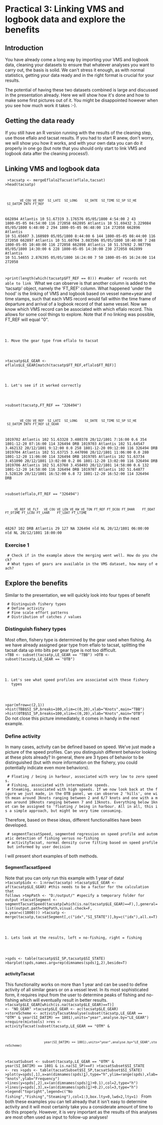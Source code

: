 = Practical 3: Linking VMS and logbook data and explore the benefits =

== Introduction ==
You have already come a long way by importing your VMS and logbook data, cleaning your datasets to ensure that whatever analyses you want to carry out, the basis is solid. We can't stress it enough, as with normal statistics, getting your data ready and in the right format is crucial for your results. 

The potential of having these two datasets combined is large and discussed in the presentation already. Here we will show how it's done and how to make some first pictures out of it. You might be disappointed however when you see how much work it takes :-).

== Getting the data ready ==
If you still have an R version running with the results of the cleaning step, use those eflalo and tacsat results. If you had to start R anew, don't worry, we will show you how it works, and with your own data you can do it properly in one go (but note that you should only start to link VMS and logbook data after the cleaning process!).

== Linking VMS and logbook data ==
<code>
>tacsatp <- mergeEflalo2Tacsat(eflalo,tacsat)
>head(tacsatp)
         VE_COU VE_REF  SI_LATI  SI_LONG    SI_DATE  SI_TIME SI_SP SI_HE            SI_DATIM INTV FT_REF
662894 Atlantis     10 51.67319 3.176576 05/05/1800  4:54:00     2    43 1800-05-05 04:54:00  116 272058
662895 Atlantis     10 51.69432 3.229084 05/05/1800  6:48:00     2   294 1800-05-05 06:48:00  114 272058
662896 Atlantis     10 51.65607 3.160989 05/05/1800  8:44:00     6   144 1800-05-05 08:44:00  116 272058
662897 Atlantis     10 51.60704 3.083506 05/05/1800 10:40:00     7   248 1800-05-05 10:40:00  116 272058
662898 Atlantis     10 51.57692 2.987796 05/05/1800 14:30:00     6   228 1800-05-05 14:30:00  230 272058
662899 Atlantis     10 51.54655 2.876395 05/05/1800 16:24:00     7    50 1800-05-05 16:24:00  114 272058

>print(length(which(tacsatp$FT_REF == 0))) #number of records not able to link
</code>
What we can observe is that another column is added to the 'tacsatp' object, namely the 'FT_REF' column. What happened 'under the hood' is the linking of VMS and logbook based on vessel name+year and time stamps, such that each VMS record would fall within the time frame of departure and arrival of a logbook record of that same vessel. Now we know which VMS record can be associated with which eflalo record. This allows for some cool things to explore. Note that if no linking was possible, FT_REF will equal "0".
<code>
#Move the gear type from eflalo to tacsat
>tacsatp$LE_GEAR <- eflalo$LE_GEAR[match(tacsatp$FT_REF,eflalo$FT_REF)]

#Let's see if it worked correctly
>subset(tacsatp,FT_REF == "326494")
         VE_COU VE_REF  SI_LATI  SI_LONG    SI_DATE  SI_TIME SI_SP SI_HE            SI_DATIM INTV FT_REF LE_GEAR
1019702 Atlantis    102 51.63328 3.480378 20/12/1801  7:16:00   0.6   354 1801-12-20 07:16:00  114 326494     DRB
1019703 Atlantis    102 51.64547 3.462132 20/12/1801  9:12:00   0.0   258 1801-12-20 09:12:00  116 326494     DRB
1019704 Atlantis    102 51.63715 3.447098 20/12/1801 11:06:00   0.0   280 1801-12-20 11:06:00  114 326494     DRB
1019705 Atlantis    102 51.63734 3.451090 20/12/1801 13:02:00   0.2    86 1801-12-20 13:02:00  116 326494     DRB
1019706 Atlantis    102 51.63760 3.458493 20/12/1801 14:58:00   0.6   132 1801-12-20 14:58:00  116 326494     DRB
1019707 Atlantis    102 51.64877 3.528120 20/12/1801 16:52:00   6.8    72 1801-12-20 16:52:00  114 326494     DRB

>subset(eflalo,FT_REF == "326494")
      VE_REF VE_FLT   VE_COU VE_LEN VE_KW VE_TON FT_REF FT_DCOU FT_DHAR    FT_DDAT FT_DTIME FT_LCOU FT_LHAR    FT_LDAT FT_LTIME
48267    102    DRB Atlantis     29   127     NA 326494     nld      NL 20/12/1801 06:00:00     nld      NL 20/12/1801 18:00:00
</code>

=== Exercise 1 ===
  # Check if in the example above the merging went well. How do you check?
  # What types of gears are available in the VMS dataset, how many of each?

== Explore the benefits ==
Similar to the presentation, we will quickly look into four types of benefit
  # Distinguish fishery types
  # Define activity
  # Fine scale effort patterns
  # Distribution of catches / values

=== Distinguish fishery types ===
Most often, fishery type is determined by the gear used when fishing. As we have already assigned gear type from eflalo to tacsat, splitting the tacsat data up into bits per gear type is not too difficult.
<code>
>TBB <- subset(tacsatp,LE_GEAR == "TBB")
>OTB <- subset(tacsatp,LE_GEAR == "OTB")

#Let's see what speed profiles are associated with these fishery types
>par(mfrow=c(2,1))
>hist(TBB$SI_SP,breaks=100,xlim=c(0,20),xlab="Knots",main="TBB")
>hist(OTB$SI_SP,breaks=100,xlim=c(0,20),xlab="Knots",main="OTB")
</code>
Do not close this picture immediately, it comes in handy in the next example. 

=== Define activity ===
In many cases, activity can be defined based on speed. We've just made a picture of the speed profiles. Can you distinguish different behavior looking at these plots already? In general, there are 3 types of behavior to be distinguished (but with more information on the fishery, you could potentially indicate even more behaviors). 
  # Floating / being in harbour, associated with very low to zero speeds. 
  # Fishing, associated with intermediate speeds. 
  # Steaming, associated with high speeds. If we now look back at the figure we just made, in the OTB panel, we can observe 2 'hills', one with mean around 3knots ranging between 2 and 6/7 knots and one with a mean around 10knots ranging between 7 and 13knots. Everything below 1knot can be assigned to 'floating / being in harbour. All in all, this is a simple approach, but might be very time consuming. 

Therefore, based on these ideas, different functionalities have been developed. 
  # segmentTacsatSpeed, segmented regression on speed profile and automatic detection of fishing versus no-fishing
  # activityTacsat, normal density curve fitting based on speed profile but informed by user decision

I will present short examples of both methods.

==== SegmentTacsatSpeed ====
Note that you can only run this example with 1 year of data!
<code>
>tacsatp$idx       <- 1:nrow(tacsatp)
>tacsatp$LE_GEAR   <- af(tacsatp$LE_GEAR) #this needs to be a factor for the calculation that follows
>tmpPath          <- "D:/output/" #specify a temporary folder for output
>tacsatSegment     <- segmentTacsatSpeed(tacsatp[which(is.na(tacsatp$LE_GEAR)==F),],general=list(output.path=tmpPath,visual.check=F, a.year=c(1800)))
>tacsatp           <- merge(tacsatp,tacsatSegment[,c("idx","SI_STATE")],by=c("idx"),all.x=T)

#Lets look at the results, left = no-fishing, right = fishing
>spds <- table(tacsatp$SI_SP,tacsatp$SI_STATE)
>barplot(spds,names.arg=rep(dimnames(spds)[[1]],2),beside=T)
</code>
==== activityTacsat ====
This functionality works on more than 1 year and can be used to define activity of all similar gears or on a vessel level. In its most sophisticated form, it requires input from the user to determine peaks of fishing and no-fishing which will eventually result in better results. 
<code>
>tacsatp$LE_GEAR[which(is.na(tacsatp$LE_GEAR)==T)] <- "NO_GEAR"
>tacsatp$LE_GEAR <- ac(tacsatp$LE_GEAR)
>storeScheme   <- activityTacsatAnalyse(subset(tacsatp,LE_GEAR == "OTM" & year(SI_DATIM) == 1801),units="year",analyse.by="LE_GEAR")
>require(mixtools)
>res           <- activityTacsat(subset(tacsatp,LE_GEAR == "OTM" &
                      year(SI_DATIM) == 1801),units="year",analyse.by="LE_GEAR",storeScheme)
>tacsatSubset <- subset(tacsatp,LE_GEAR == "OTM" & year(SI_DATIM) == 1801 & is.na(SI_SP)==F)
>tacsatSubset$SI_STATE <- res
>spds <- table(tacsatSubset$SI_SP,tacsatSubset$SI_STATE)
>plot(y=spds[,1],x=an(dimnames(spds)[[1]]),type="h",ylim=range(spds),xlab="knots",ylab="Frequency")
>lines(y=spds[,2],x=(an(dimnames(spds)[[1]])+0.1),col=2,type="h")
>lines(y=spds[,3],x=(an(dimnames(spds)[[1]])+0.2),col=3,type="h")
>legend("topright",legend=c("No fishing","Fishing","Steaming"),col=1:3,box.lty=0,lwd=2,lty=1)
</code>
From both these examples you can tell already that it isn't easy to determine activity and it will most certainly take you a considerate amount of time to do this properly. However, it is very important as the results of this analyses are most often used as input to follow-up analyses!
